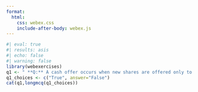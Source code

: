 ```yaml
---
format:
  html:
    css: webex.css
    include-after-body: webex.js
---
```



```r
#| eval: true
#| results: asis
#| echo: false
#| warning: false
library(webexercises)
q1 <- " **Q:** A cash offer occurs when new shares are offered only to existing shareholders."
q1_choices <- c("True", answer="False")
cat(q1,longmcq(q1_choices))
```
